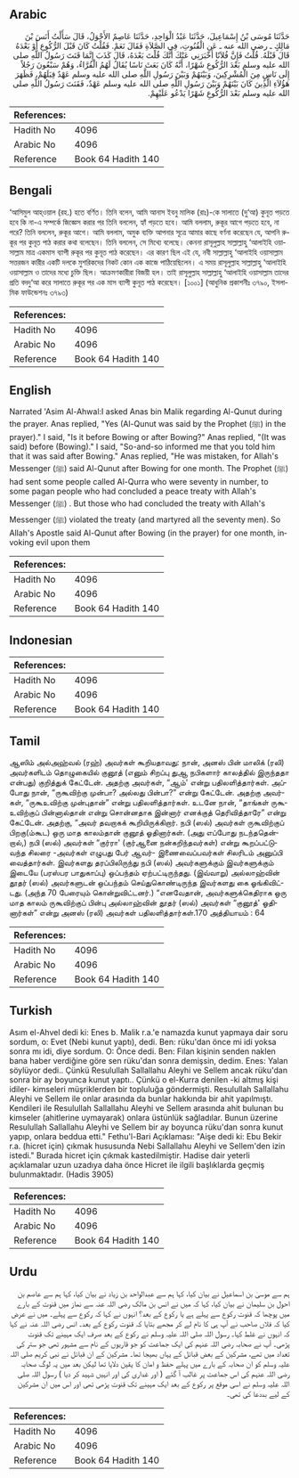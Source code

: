 ## Arabic


<div dir="rtl" lang="ar" style={{fontSize:'larger',backgroundColor:'#f8f9fa',padding:20}}>
حَدَّثَنَا مُوسَى بْنُ إِسْمَاعِيلَ، حَدَّثَنَا عَبْدُ الْوَاحِدِ، حَدَّثَنَا عَاصِمٌ الأَحْوَلُ، قَالَ سَأَلْتُ أَنَسَ بْنَ مَالِكٍ ـ رضى الله عنه ـ عَنِ الْقُنُوتِ، فِي الصَّلاَةِ فَقَالَ نَعَمْ‏.‏ فَقُلْتُ كَانَ قَبْلَ الرُّكُوعِ أَوْ بَعْدَهُ قَالَ قَبْلَهُ‏.‏ قُلْتُ فَإِنَّ فُلاَنًا أَخْبَرَنِي عَنْكَ أَنَّكَ قُلْتَ بَعْدَهُ، قَالَ كَذَبَ إِنَّمَا قَنَتَ رَسُولُ اللَّهِ صلى الله عليه وسلم بَعْدَ الرُّكُوعِ شَهْرًا، أَنَّهُ كَانَ بَعَثَ نَاسًا يُقَالُ لَهُمُ الْقُرَّاءُ، وَهُمْ سَبْعُونَ رَجُلاً إِلَى نَاسٍ مِنَ الْمُشْرِكِينَ، وَبَيْنَهُمْ وَبَيْنَ رَسُولِ اللَّهِ صلى الله عليه وسلم عَهْدٌ قِبَلَهُمْ، فَظَهَرَ هَؤُلاَءِ الَّذِينَ كَانَ بَيْنَهُمْ وَبَيْنَ رَسُولِ اللَّهِ صلى الله عليه وسلم عَهْدٌ، فَقَنَتَ رَسُولُ اللَّهِ صلى الله عليه وسلم بَعْدَ الرُّكُوعِ شَهْرًا يَدْعُو عَلَيْهِمْ‏.‏
</div>
<div style={{backgroundColor:'#f8f9fa',padding:20, marginBottom: 10}}><table> <thead> <tr> <th>References:</th> <th></th> </tr> </thead> <tbody><tr><td>Hadith No</td><td>4096</td></tr><tr><td>Arabic No</td><td>4096</td></tr><tr><td>Reference</td><td>Book 64 Hadith 140</td></tr></tbody></table></div>

## Bengali


<div dir="ltr" lang="bn" style={{fontSize:'larger',backgroundColor:'#f8f9fa',padding:20}}>
‘আসিমুল আহ্ওয়াল (রহ.) হতে বর্ণিত। তিনি বলেন, আমি আনাস ইবনু মালিক (রাঃ)-কে সালাতে (দু‘আ) কুনূত পড়তে হবে কি না-এ সম্পর্কে জিজ্ঞেস করার পর তিনি বললেন, হ্যাঁ পড়তে হবে। আমি বললাম, রুকূর আগে পড়তে হবে, না পরে? তিনি বললেন, রুকূর আগে। আমি বললাম, অমুক ব্যক্তি আপনার সূত্রে আমার কাছে বর্ণনা করেছেন যে, আপনি রুকূর পর কুনূত পাঠ করার কথা বলেছেন। তিনি বললেন, সে মিথ্যে বলেছে। কেননা রাসূলুল্লাহ সাল্লাল্লাহু ‘আলাইহি ওয়াসাল্লাম মাত্র একমাস ব্যাপী রুকূর পর কুনূত পাঠ করেছেন। এর কারণ ছিল এই যে, নবী সাল্লাল্লাহু ‘আলাইহি ওয়াসাল্লাম সত্তরজন কারীর একটি দলকে মুশরিকদের নিকট কোন এক কাজে পাঠিয়েছিলেন। এ সময় রাসূলুল্লাহ সাল্লাল্লাহু ‘আলাইহি ওয়াসাল্লাম ও তাদের মধ্যে চুক্তি ছিল। আক্রমণকারীরা বিজয়ী হল। তাই রাসূলুল্লাহ সাল্লাল্লাহু ‘আলাইহি ওয়াসাল্লাম তাদের প্রতি বদদু‘আ করে সালাতে রুকূর পর এক মাস ব্যাপী কুনূত পাঠ করেছেন। [১০০১] (আধুনিক প্রকাশনীঃ ৩৭৯০, ইসলামিক ফাউন্ডেশনঃ ৩৭৯৩)
</div>
<div style={{backgroundColor:'#f8f9fa',padding:20, marginBottom: 10}}><table> <thead> <tr> <th>References:</th> <th></th> </tr> </thead> <tbody><tr><td>Hadith No</td><td>4096</td></tr><tr><td>Arabic No</td><td>4096</td></tr><tr><td>Reference</td><td>Book 64 Hadith 140</td></tr></tbody></table></div>

## English


<div dir="ltr" lang="en" style={{fontSize:'larger',backgroundColor:'#f8f9fa',padding:20}}>
Narrated 'Asim Al-Ahwal:I asked Anas bin Malik regarding Al-Qunut during the prayer. Anas replied, "Yes (Al-Qunut was said by the Prophet (ﷺ) in the prayer)." I said, "Is it before Bowing or after Bowing?" Anas replied, "(It was said) before (Bowing)." I said, "So-and-so informed me that you told him that it was said after Bowing." Anas replied, "He was mistaken, for Allah's Messenger (ﷺ) said Al-Qunut after Bowing for one month. The Prophet (ﷺ) had sent some people called Al-Qurra who were seventy in number, to some pagan people who had concluded a peace treaty with Allah's Messenger (ﷺ) . But those who had concluded the treaty with Allah's Messenger (ﷺ) violated the treaty (and martyred all the seventy men). So Allah's Apostle said Al-Qunut after Bowing (in the prayer) for one month, invoking evil upon them
</div>
<div style={{backgroundColor:'#f8f9fa',padding:20, marginBottom: 10}}><table> <thead> <tr> <th>References:</th> <th></th> </tr> </thead> <tbody><tr><td>Hadith No</td><td>4096</td></tr><tr><td>Arabic No</td><td>4096</td></tr><tr><td>Reference</td><td>Book 64 Hadith 140</td></tr></tbody></table></div>

## Indonesian


<div dir="ltr" lang="id" style={{fontSize:'larger',backgroundColor:'#f8f9fa',padding:20}}>

</div>
<div style={{backgroundColor:'#f8f9fa',padding:20, marginBottom: 10}}><table> <thead> <tr> <th>References:</th> <th></th> </tr> </thead> <tbody><tr><td>Hadith No</td><td>4096</td></tr><tr><td>Arabic No</td><td>4096</td></tr><tr><td>Reference</td><td>Book 64 Hadith 140</td></tr></tbody></table></div>

## Tamil


<div dir="ltr" lang="ta" style={{fontSize:'larger',backgroundColor:'#f8f9fa',padding:20}}>
ஆஸிம் அல்அஹ்வல் (ரஹ்) அவர்கள் கூறியதாவது: நான், அனஸ் பின் மாலிக் (ரலி) அவர்களிடம் தொழுகையில் குனூத் (எனும் சிறப்பு துஆ நபிகளார் காலத்தில் இருந்ததா என்பது) குறித்துக் கேட்டேன். அதற்கு அவர்கள், “ஆம்' என்று பதிலளித்தார்கள். அப்போது நான், “ருகூவிற்கு முன்பா? அல்லது பின்பா?” என்று கேட்டேன். அதற்கு அவர்கள், “ருகூஉவிற்கு முன்புதான்” என்று பதிலளித்தார்கள். உடனே நான், “தாங்கள் ருகூஉவிற்குப் பின்னால்தான் என்று சொன்னதாக இன்னார் எனக்குத் தெரிவித்தாரே” என்று கேட்டேன். அதற்கு, “அவர் தவறாகக் கூறியிருக்கிறார். நபி (ஸல்) அவர்கள் ருகூவிற்குப் பிறகு(ம்கூட) ஒரு மாத காலம்தான் குனூத் ஓதினார்கள். (அது எப்போது நடந்ததென்றால்,) நபி (ஸல்) அவர்கள் “குர்ரா' (குர்ஆனை நன்கறிந்தவர்கள்) என்று கூறப்பட்டுவந்த சிலரை -அவர்கள் எழுபது பேர் ஆவர்- இணைவைப்பவர்கள் சிலரிடம் அனுப்பி வைத்தார்கள். இவர்களது தரப்பிலிருந்து நபி (ஸல்) அவர்களுக்கும் இவர்களுக்கும் இடையே (பரஸ்பர பாதுகாப்பு) ஒப்பந்தம் ஏற்பட்டிருந்தது. (இவ்வாறு) அல்லாஹ்வின் தூதர் (ஸல்) அவர்களுடன் ஒப்பந்தம் செய்துகொண்டிருந்த இவர்களது கை ஓங்கிவிட்டது. (அந்த 70 பேரையும் கொன்றுவிட்டனர்.) “எனவேதான், அவர்களுக்கெதிராக ஒரு மாத காலம் ருகூவிற்குப் பின்பு அல்லாஹ்வின் தூதர் (ஸல்) அவர்கள் “குனூத்' ஓதினார்கள்” என்று அனஸ் (ரலி) அவர்கள் பதிலளித்தார்கள்.170 அத்தியாயம் : 64
</div>
<div style={{backgroundColor:'#f8f9fa',padding:20, marginBottom: 10}}><table> <thead> <tr> <th>References:</th> <th></th> </tr> </thead> <tbody><tr><td>Hadith No</td><td>4096</td></tr><tr><td>Arabic No</td><td>4096</td></tr><tr><td>Reference</td><td>Book 64 Hadith 140</td></tr></tbody></table></div>

## Turkish


<div dir="ltr" lang="tr" style={{fontSize:'larger',backgroundColor:'#f8f9fa',padding:20}}>
Asım el-Ahvel dedi ki: Enes b. Malik r.a.'e namazda kunut yapmaya dair soru sordum, o: Evet (Nebi kunut yaptı), dedi. Ben: rüku'dan önce mi idi yoksa sonra mı idi, diye sordum. O: Önce dedi. Ben: Filan kişinin senden naklen bana haber verdiğine göre sen rüku'dan sonra demişsin, dedim. Enes: Yalan söylüyor dedi.. Çünkü Resulullah Sallallahu Aleyhi ve Sellem ancak rüku'dan sonra bir ay boyunca kunut yaptı.. Çünkü o el-Kurra denilen -ki altmış kişi idiler- kimseleri müşriklerden bir topluluğa göndermişti. Resulullah Sallallahu Aleyhi ve Sellem ile onlar arasında da bunlar hakkında bir ahit yapılmıştı. Kendileri ile Resulullah Sallallahu Aleyhi ve Sellem arasında ahit bulunan bu kimseler (ahitlerine uymayarak) onlara üstünlük sağladılar. Bunun üzerine Resulullah Sallallahu Aleyhi ve Sellem bir ay boyunca rüku'dan sonra kunut yapıp, onlara beddua etti." Fethu'l-Bari Açıklaması: "Aişe dedi ki: Ebu Bekir r.a. (hicret için) çıkmak hususunda Nebi Sallallahu Aleyhi ve Sellem'den izin istedi." Burada hicret için çıkmak kastedilmiştir. Hadise dair yeterli açıklamalar uzun uzadıya daha önce Hicret ile ilgili başlıklarda geçmiş bulunmaktadır. (Hadis 3905)
</div>
<div style={{backgroundColor:'#f8f9fa',padding:20, marginBottom: 10}}><table> <thead> <tr> <th>References:</th> <th></th> </tr> </thead> <tbody><tr><td>Hadith No</td><td>4096</td></tr><tr><td>Arabic No</td><td>4096</td></tr><tr><td>Reference</td><td>Book 64 Hadith 140</td></tr></tbody></table></div>

## Urdu


<div dir="rtl" lang="ur" style={{fontSize:'larger',backgroundColor:'#f8f9fa',padding:20}}>
ہم سے موسیٰ بن اسماعیل نے بیان کیا، کہا ہم سے عبدالواحد بن زیاد نے بیان کیا، کہا ہم سے عاصم بن احول بن سلیمان نے بیان کیا، کہا کہ میں نے انس بن مالک رضی اللہ عنہ سے نماز میں قنوت کے بارے میں پوچھا کہ قنوت رکوع سے پہلے ہے یا رکوع کے بعد؟ انہوں نے کہا کہ رکوع سے پہلے۔ میں نے عرض کیا کہ فلاں صاحب نے آپ ہی کا نام لے کر مجھے بتایا کہ قنوت رکوع کے بعد۔ انس رضی اللہ عنہ نے کہا کہ انہوں نے غلط کہا۔ رسول اللہ صلی اللہ علیہ وسلم نے رکوع کے بعد صرف ایک مہینے تک قنوت پڑھی۔ آپ نے صحابہ رضی اللہ عنہم کی ایک جماعت کو جو قاریوں کے نام سے مشہور تھی جو ستر کی تعداد میں تھے، مشرکین کے بعض قبائل کے یہاں بھیجا تھا۔ مشرکین کے ان قبائل نے نبی کریم صلی اللہ علیہ وسلم کو ان صحابہ کے بارے میں پہلے حفظ و امان کا یقین دلایا تھا لیکن بعد میں یہ لوگ صحابہ رضی اللہ عنہم کی اس جماعت پر غالب آ گئے ( اور غداری کی اور انہیں شہید کر دیا ) رسول اللہ صلی اللہ علیہ وسلم نے اسی موقع پر رکوع کے بعد ایک مہینے تک قنوت پڑھی تھی اور اس میں ان مشرکین کے لیے بددعا کی تھی۔
</div>
<div style={{backgroundColor:'#f8f9fa',padding:20, marginBottom: 10}}><table> <thead> <tr> <th>References:</th> <th></th> </tr> </thead> <tbody><tr><td>Hadith No</td><td>4096</td></tr><tr><td>Arabic No</td><td>4096</td></tr><tr><td>Reference</td><td>Book 64 Hadith 140</td></tr></tbody></table></div>